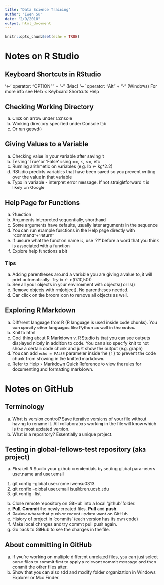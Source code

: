 ```yaml
---
title: "Data Science Training"
author: "Iwen Su"
date: "2/9/2018"
output: html_document
---
```


```r
knitr::opts_chunk$set(echo = TRUE)
```

# **Notes on R Studio**
## Keyboard Shortcuts in RStudio
'<-' operator: "OPTION"" + "-" (Mac)
'<-' operator: "Alt" + "-" (Windows)
For more info see Help < Keyboard Shortcuts Help

## Checking Working Directory
a. Click on arrow under Console
b. Working directory specified under Console tab
c. Or run getwd()

## Giving Values to a Variable
a. Checking value in your variable after saving it
b. Testing 'True' or 'False' using ==, <, <=, etc
c. Running arithmetic on variables (e.g. lb <- kg*2.2)
d. RStudio predicts variables that have been saved so you prevent writing over the value in that variable
e. Typo in variable - interpret error message. If not straightforward it is likely on Google

## Help Page for Functions 
a. ?function
b. Arguments interpreted sequentially, shorthand
c. Some arguments have defaults, usually later arguments in the sequence
d. You can run example functions in the Help page directly with "command"+"return"
e. If unsure what the function name is, use '??' before a word that you think is associated with a function
f. Explore help functions a bit

### Tips
a. Adding parentheses around a variable you are giving a value to, it will print automatically. Try (x <- c(0:10,50))
b. See all your objects in your environment with objects() or ls()
c. Remove objects with rm(object). No parentheses needed.
d. Can click on the broom icon to remove all objects as well. 

## Exploring R Markdown
a. Different language from R (R language is used inside code chunks). You can specify other languages like Python as well in the codes.
b. Knit to html
c. Cool thing about R Markdown v. R Studio is that you can see outputs displayed nicely in addition to code. You can also specify knit to not show a certain code chunk and just show the output (e.g. graph).
d. You can add `echo = FALSE` parameter inside the {r } to prevent the code chunk from showing in the knitted markdown.
e. Refer to Help > Markdown Quick Reference to view the rules for documenting and formatting markdown.


# **Notes on GitHub**

## Terminology
a. What is version control? Save iterative versions of your file without having to rename it. All collaborators working in the file will know which is the most updated version.
b. What is a repository? Essentially a unique project.

## Testing in global-fellows-test repository (aka project)
a. First tell R Studio your github crendentials by setting global parameters user.name and user.email 

1. git config --global user.name iwensu0313
2. git config --global user.email isu@bren.ucsb.edu
3. git config --list 

b. Clone remote repository on GitHub into a local 'github' folder.
c. **Pull**. **Commit** the newly created files. **Pull** and **push**.
d. Review where that push or recent update went on GitHub
e. History of project in 'commits' (each version has its own code)
f. Make local changes and try commit pull push again.
g. Go back to GitHub to see the changes in the file.

## About committing in GitHub
a. If you're working on multiple different unrelated files, you can just select some files to commit first to apply a relevant commit message and then commit the other files after.
b. Show that you can also add and modify folder organization in Windows Explorer or Mac Finder.



